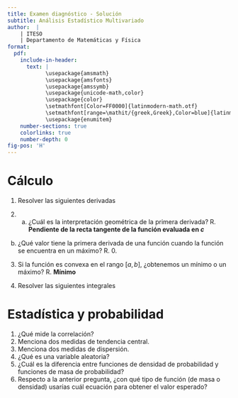 ```yaml
---
title: Examen diagnóstico - Solución
subtitle: Análisis Estadístico Multivariado
author:  |
    | ITESO
    | Departamento de Matemáticas y Física  
format:
  pdf: 
    include-in-header: 
      text: |
            \usepackage{amsmath}
            \usepackage{amsfonts}
            \usepackage{amssymb}
            \usepackage{unicode-math,color}
            \usepackage{color}
            \setmathfont[Color=FF0000]{latinmodern-math.otf}
            \setmathfont[range=\mathit/{greek,Greek},Color=blue]{latinmodern-math.otf} % sets greek letters to blue
            \usepackage{enumitem}
    number-sections: true
    colorlinks: true
    number-depth: 0
fig-pos: 'H'
---
```



# Cálculo

1. Resolver las siguientes derivadas

\begin{enumerate}[label={(\alph*)}]
  \setlength{\itemsep}{0pt}
  \setlength{\parskip}{0pt}
  \setlength{\parsep}{0pt}
  \item  $$\frac{\text{d}}{\text{d}x}(x^2 + 2x + 1)$$
  R. $2x + 2$
  \item $$\frac{\text{d}}{\text{d}x}\left( \frac{1+x}{1-x} \right)$$
  R. $\frac{2}{(1-x)^2}$
  \item Sea la función de log-verosimilitud $l(\theta)=\log \theta^k + \log(1-\theta)^{n-k}$. Obtener $$\frac{\partial l(\theta)}{\partial \theta}$$
  R. $\frac{k}{\theta} + \frac{n-k}{1-\theta}$
\end{enumerate}

2. a) ¿Cuál es la interpretación geométrica de la primera derivada? R. **Pendiente de la recta tangente de la función evaluada en $c$**
b) ¿Qué valor tiene la primera derivada de una función cuando la función se encuentra en un máximo? R. $0$.

3. Si la función es convexa en el rango $[a, b]$, ¿obtenemos un mínimo o un máximo? R. **Mínimo**

4. Resolver las siguientes integrales

\begin{enumerate}[label={(\alph*)}]
  \setlength{\itemsep}{0pt}
  \setlength{\parskip}{0pt}
  \setlength{\parsep}{0pt}
  \item $$\int_0^1 \frac{\text{d}x}{\sqrt[3]{x}}$$
  R. $\frac{3}{2}$
  \item Para la función de densidad
  $$
      f_{xy}(x,y)=\frac{1}{2}x + \frac{3}{2}y,\quad \text{para } 0 \leq x\leq 1, 0 \leq y \leq 1
  $$
  Encontrar
  $$
      F(x,y)=\int_0^{x}\int_0^y\left( \frac{1}{2}u + \frac{3}{2}v\right)dvdu
  $$
  R. $\frac{x^2y}{4} + \frac{3xy^2}{4}$
\end{enumerate}

# Estadística y probabilidad

1. ¿Qué mide la correlación?
2. Menciona dos medidas de tendencia central.
3. Menciona dos medidas de dispersión.
4. ¿Qué es una variable aleatoria?
5. ¿Cuál es la diferencia entre funciones de densidad de probabilidad y funciones de masa de probabilidad?
6. Respecto a la anterior pregunta, ¿con qué tipo de función (de masa o densidad) usarías cuál ecuación para obtener el valor esperado?

\begin{enumerate}
  \setlength{\itemsep}{0pt}
  \setlength{\parskip}{0pt}
  \setlength{\parsep}{0pt}
  \item ¿De masa o de densidad?
  $$
    \mathbf{E}[x] = \sum_{i=1}^n x_ip_i
  $$
  \item ¿De masa o de densidad?
  $$
    \mathbf{E}[x] = \int xf(x)\text{d}x
  $$
\end{enumerate}